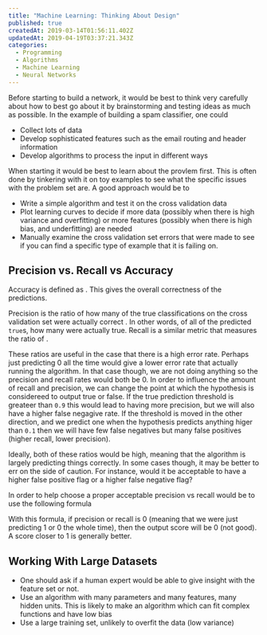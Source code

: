 ```yaml
---
title: "Machine Learning: Thinking About Design"
published: true
createdAt: 2019-03-14T01:56:11.402Z
updatedAt: 2019-04-19T03:37:21.343Z
categories:
  - Programming
  - Algorithms
  - Machine Learning
  - Neural Networks
---
```



Before starting to build a network, it would be best to think very carefully about how to best go about it by
brainstorming and testing ideas as much as possible. In the example of building a spam classifier, one could

- Collect lots of data
- Develop sophisticated features such as the email routing and header information
- Develop algorithms to process the input in different ways

When starting it would be best to learn about the provlem first. This is often done by tinkering with it on toy examples
to see what the specific issues with the problem set are. A good approach would be to

- Write a simple algorithm and test it on the cross validation data
- Plot learning curves to decide if more data (possibly when there is high variance and overfitting) or more features
  (possibly when there is high bias, and underfitting) are needed
- Manually examine the cross validation set errors that were made to see if you can find a specific type of example that
  it is failing on.

## Precision vs. Recall vs Accuracy

Accuracy is defined as <M i="\frac{\text{True positives + True negatives}}{total examples}"/>. This gives
the overall correctness of the predictions.

Precision is the ratio of how many of the true classifications on the cross validation set were actually
correct <M i="\frac{\text{True positive}}{\text{True positive} + \text{False positive}}" />.
In other words, of all of the predicted `true`s, how many were actually true. Recall is a similar metric that
measures the ratio of <M i="\frac{\text{True positives}}{\text{True positives} + \text{False negatives}}"/>.

These ratios are useful in the case that there is a high error rate. Perhaps just predicting 0 all the time would give a
lower error rate that actually running the algorithm. In that case though, we are not doing anything so the precision
and recall rates would both be 0. In order to influence the amount of recall and precision, we can change the point at
which the hypothesis is considereed to output true or false. If the true prediction threshold is greateer than `0.9`
this would lead to having more precision, but we will also have a higher false negagive rate. If the threshold is moved
in the other direction, and we predict one when the hypothesis predicts anything higer than `0.1` then we will have few
false negatives but many false positives (higher recall, lower precision).

Ideally, both of these ratios would be high, meaning that the algorithm is largely predicting things correctly. In some
cases though, it may be better to err on the side of caution. For instance, would it be acceptable to have a higher
false positive flag or a higher false negative flag?

In order to help choose a proper acceptable precision vs recall would be to use the following formula

<M b="F_1 Score = 2 \frac{PR}{P+R}" />

With this formula, if precision or recall is 0 (meaning that we were just predicting 1 or 0 the whole time), then the
output score will be 0 (not good). A score closer to 1 is generally better.

## Working With Large Datasets

- One should ask if a human expert would be able to give insight with the feature set or not.
- Use an algorithm with many parameters and many features, many hidden units. This is likely to make an algorithm which
  can fit complex functions and have low bias
- Use a large training set, unlikely to overfit the data (low variance)
